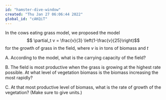 ```yaml
---
id: "hamster-dive-window"
created: "Thu Jan 27 06:06:44 2022"
global_id: "cAKQiT" 
---
```



In the cows eating grass model, we proposed the model $$ \partial_t v =  \frac{v}{3} \left(1-\frac{v}{25}\right)$$ for the growth of grass in the field, where $v$ is in tons of biomass and $t$ 

A. According to the model, what is the carrying capacity of the field? <!-- 25 tons -->

B. The field is most productive when the grass is growing at the highest rate possible. At what level of vegetation biomass is the biomass increasing the most rapidly? <!-- 12.5 tons, halfway to the carrying capacity -->

C. At that most productive level of biomass, what is the rate of growth of the vegetation? (Make sure to give units.) <!-- 12.5/6 or approx 2 tons per day -->

